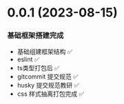 
<Meta title="CHANGELOG" />

# 0.0.1 (2023-08-15)

### 基础框架搭建完成

* 基础组建框架结构 ✅
* eslint ✅
* ts类型打包后 ✅
* gitcommit 提交规范 ✅
* husky 提交规范教研 ✅
* css 样式抽离打包完成 ✅



